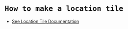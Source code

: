
<Meta title="Code/Stencil/Guides/Tile/location" />

# `How to make a location tile`

* [See Location Tile Documentation](?path=/story/ui-components-tile-location-tile-deprecated-atom-remplacement--page)
